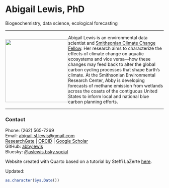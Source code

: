 

# Abigail Lewis, PhD
Biogeochemistry, data science, ecological forecasting

-----

:::{layout-ncol=1 style="float:left"}
![](images/marsh_square.jpg){width=200}  
::: 

Abigail Lewis is an environmental data scientist and [Smithsonian Climate Change Fellow](https://serc.si.edu/staff/abigail-lewis). Her research aims to characterize the effects of climate change on aquatic ecosystems and vice versa—how these changes may feed back to alter the global carbon cycling processes that shape Earth’s climate. At the Smithsonian Environmental Research Center, Abby is developing forecasts of methane emission from wetlands across the coasts of the contiguous United States to inform local and national blue carbon planning efforts.

---

### Contact

Phone: (262) 565-7269  
Email: [abigail.sl.lewis@gmail.com](mailto:abigail.sl.lewis@gmail.com)  
[ResearchGate](https://www.researchgate.net/profile/Abigail-Lewis-9) | [ORCID](http://orcid.org/0000-0001-9933-4542) | [Google Scholar](https://scholar.google.com/citations?user=RZ_wNlMAAAAJ)  
GitHub: [abbylewis](https://github.com/abbylewis)  
Bluesky: [\@aslewis.bsky.social](https://bsky.app/profile/aslewis.bsky.social)  


Website created with Quarto based on a tutorial by Steffi LaZerte [here](https://steffilazerte.ca/posts/github-website/). 

Updated:
```r
as.character(Sys.Date())
```
 

